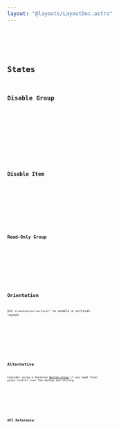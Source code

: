 ```yaml
---
layout: "@layouts/LayoutDoc.astro"
---
```




<Preview client:load>
  <Fragment slot="preview">
    <Example client:load />
  </Fragment>
  <Fragment slot="code">
    <Code code={ExampleRaw} lang="svelte" />
  </Fragment>
</Preview>

## States

### Disable Group

<Preview client:load>
  <Fragment slot="preview">
    <ExampleDisabled client:load />
  </Fragment>
  <Fragment slot="code">
    <Code code={ExampleDisabledRaw} lang="svelte" />
  </Fragment>
</Preview>

### Disable Item

<Preview client:load>
  <Fragment slot="preview">
    <ExampleDisableItem client:load />
  </Fragment>
  <Fragment slot="code">
    <Code code={ExampleDisableItemRaw} lang="svelte" />
  </Fragment>
</Preview>

### Read-Only Group

<Preview client:load>
  <Fragment slot="preview">
    <ExampleReadOnly client:load />
  </Fragment>
  <Fragment slot="code">
    <Code code={ExampleReadOnlyRaw} lang="svelte" />
  </Fragment>
</Preview>

## Orientation

Set `orientation="vertical"` to enable a vertical layout.

<Preview client:load>
  <Fragment slot="preview">
    <ExampleVertical client:load />
  </Fragment>
  <Fragment slot="code">
    <Code code={ExampleVerticalRaw} lang="svelte" />
  </Fragment>
</Preview>

## Alternative

Consider using a Skeleton [Button Group](/docs/tailwind/buttons#group) if you need finer grain control over the markup and styling.

<Preview client:load>
  <Fragment slot="preview">
    <ExampleGroup />
  </Fragment>
  <Fragment slot="code">
    <Code code={ExampleGroupRaw} lang="svelte" />
  </Fragment>
</Preview>

## API Reference

<ApiTable />

